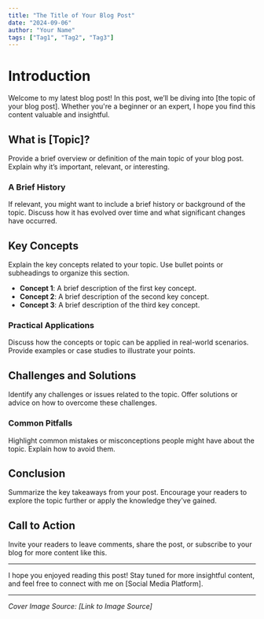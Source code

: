 ```yaml
---
title: "The Title of Your Blog Post"
date: "2024-09-06"
author: "Your Name"
tags: ["Tag1", "Tag2", "Tag3"]
---
```


# Introduction

Welcome to my latest blog post! In this post, we’ll be diving into [the topic of your blog post]. Whether you're a beginner or an expert, I hope you find this content valuable and insightful.

## What is [Topic]?

Provide a brief overview or definition of the main topic of your blog post. Explain why it’s important, relevant, or interesting.

### A Brief History

If relevant, you might want to include a brief history or background of the topic. Discuss how it has evolved over time and what significant changes have occurred.

## Key Concepts

Explain the key concepts related to your topic. Use bullet points or subheadings to organize this section.

- **Concept 1**: A brief description of the first key concept.
- **Concept 2**: A brief description of the second key concept.
- **Concept 3**: A brief description of the third key concept.

### Practical Applications

Discuss how the concepts or topic can be applied in real-world scenarios. Provide examples or case studies to illustrate your points.

## Challenges and Solutions

Identify any challenges or issues related to the topic. Offer solutions or advice on how to overcome these challenges.

### Common Pitfalls

Highlight common mistakes or misconceptions people might have about the topic. Explain how to avoid them.

## Conclusion

Summarize the key takeaways from your post. Encourage your readers to explore the topic further or apply the knowledge they've gained.

## Call to Action

Invite your readers to leave comments, share the post, or subscribe to your blog for more content like this.

---

I hope you enjoyed reading this post! Stay tuned for more insightful content, and feel free to connect with me on [Social Media Platform].

---

_Cover Image Source: [Link to Image Source]_
